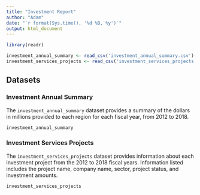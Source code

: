 ```yaml
---
title: "Investment Report"
author: "Adam"
date: "`r format(Sys.time(), '%d %B, %y')`"
output: html_document
---
```


```r
library(readr)

investment_annual_summary <- read_csv('investment_annual_summary.csv')
investment_services_projects <- read_csv('investment_services_projects.csv')
```


## Datasets 

### Investment Annual Summary

The `investment_annual_summary` dataset provides a summary of the dollars in millions provided to each region for each fiscal year, from 2012 to 2018.
```r
investment_annual_summary
```

### Investment Services Projects

The `investment_services_projects` dataset provides information about each investment project from the 2012 to 2018 fiscal years. Information listed includes the project name, company name, sector, project status, and investment amounts.
```r
investment_services_projects 
```